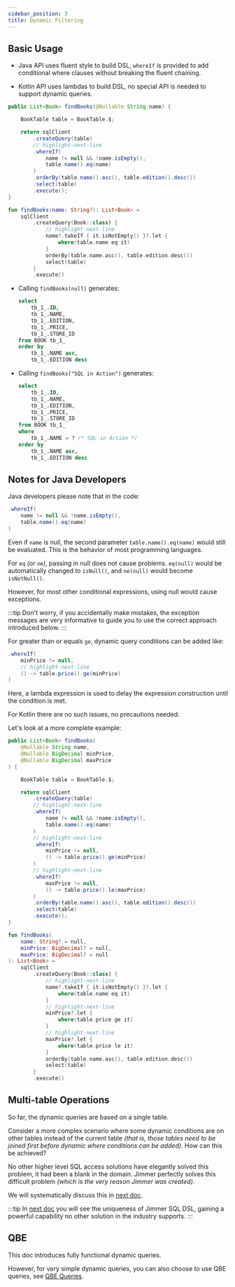 ```yaml
---
sidebar_position: 3
title: Dynamic Filtering
---
```



## Basic Usage

-   Java API uses fluent style to build DSL, `whereIf` is provided to add conditional where clauses without breaking the fluent chaining.

-   Kotlin API uses lambdas to build DSL, no special API is needed to support dynamic queries.

<Tabs groupId="language">
<TabItem value="java" label="Java">

```java
public List<Book> findBooks(@Nullable String name) {

    BookTable table = BookTable.$;

    return sqlClient
        .createQuery(table)
        // highlight-next-line
        .whereIf(
            name != null && !name.isEmpty(),
            table.name().eq(name)
        )
        .orderBy(table.name().asc(), table.edition().desc())
        .select(table)
        .execute();
}
```

</TabItem>
<TabItem value="kotlin" label="Kotlin">

```kotlin
fun findBooks(name: String?): List<Book> =
    sqlClient
        .createQuery(Book::class) {
            // highlight-next-line
            name?.takeIf { it.isNotEmpty() }?.let {
                where(table.name eq it)
            }
            orderBy(table.name.asc(), table.edition.desc())
            select(table)
        }
        .execute()
```

</TabItem>
</Tabs>

-   Calling `findBooks(null)` generates:

    ```sql
    select
        tb_1_.ID,
        tb_1_.NAME,
        tb_1_.EDITION,
        tb_1_.PRICE,
        tb_1_.STORE_ID
    from BOOK tb_1_
    order by
        tb_1_.NAME asc,
        tb_1_.EDITION desc
    ```

-   Calling `findBooks("SQL in Action")` generates:

    ```sql
    select
        tb_1_.ID,
        tb_1_.NAME,
        tb_1_.EDITION,
        tb_1_.PRICE,
        tb_1_.STORE_ID
    from BOOK tb_1_
    where
        tb_1_.NAME = ? /* SQL in Action */
    order by
        tb_1_.NAME asc,
        tb_1_.EDITION desc
    ```

## Notes for Java Developers

Java developers please note that in the code:

```java
.whereIf(
    name != null && !name.isEmpty(),
    table.name().eq(name) 
)
```

Even if `name` is null, the second parameter `table.name().eq(name)` would still be evaluated. This is the behavior of most programming languages.

For `eq` *(or `ne`)*, passing in null does not cause problems. `eq(null)` would be automatically changed to `isNull()`, and `ne(null)` would become `isNotNull()`.

However, for most other conditional expressions, using null would cause exceptions.

:::tip
Don't worry, if you accidentally make mistakes, the exception messages are very informative to guide you to use the correct approach introduced below.
:::

For greater than or equals `ge`, dynamic query conditions can be added like:

```java 
.whereIf(
    minPrice != null, 
    // highlight-next-line
    () -> table.price().ge(minPrice)
)
```

Here, a lambda expression is used to delay the expression construction until the condition is met.

For Kotlin there are no such issues, no precautions needed.

Let's look at a more complete example:

<Tabs groupId="language">
<TabItem value="java" label="Java">

```java
public List<Book> findBooks(
    @Nullable String name,
    @Nullable BigDecimal minPrice,
    @Nullable BigDecimal maxPrice
) {

    BookTable table = BookTable.$;

    return sqlClient
        .createQuery(table)
        // highlight-next-line
        .whereIf(
            name != null && !name.isEmpty(),
            table.name().eq(name)
        )
        // highlight-next-line
        .whereIf(
            minPrice != null,
            () -> table.price().ge(minPrice)
        )
        // highlight-next-line
        .whereIf(
            maxPrice != null,
            () -> table.price().le(maxPrice)
        )
        .orderBy(table.name().asc(), table.edition().desc())
        .select(table)
        .execute();
} 
```

</TabItem>
<TabItem value="kotlin" label="Kotlin">

```kotlin
fun findBooks(
    name: String? = null,
    minPrice: BigDecimal? = null,
    maxPrice: BigDecimal? = null
): List<Book> =
    sqlClient
        .createQuery(Book::class) {
            // highlight-next-line
            name?.takeIf { it.isNotEmpty() }?.let {
                where(table.name eq it)
            }
            // highlight-next-line
            minPrice?.let {
                where(table.price ge it)
            }
            // highlight-next-line
            maxPrice?.let {
                where(table.price le it)
            }
            orderBy(table.name.asc(), table.edition.desc())
            select(table)
        }
        .execute()
```

</TabItem>
</Tabs>

## Multi-table Operations  

So far, the dynamic queries are based on a single table.

Consider a more complex scenario where some dynamic conditions are on other tables instead of the current table *(that is, those tables need to be joined first before dynamic where conditions can be added)*. How can this be achieved?

No other higher level SQL access solutions have elegantly solved this problem, it had been a blank in the domain. Jimmer perfectly solves this difficult problem *(which is the very reason Jimmer was created)*.

We will systematically discuss this in [next doc](./dynamic-join/). 

:::tip
In [next doc](./dynamic-join/) you will see the uniqueness of Jimmer SQL DSL, gaining a powerful capability no other solution in the industry supports.
:::

## QBE

This doc introduces fully functional dynamic queries.

However, for very simple dynamic queries, you can also choose to use QBE queries, see [QBE Queries](./qbe).

